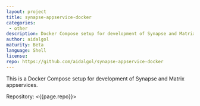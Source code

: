 ```yaml
---
layout: project
title: synapse-appservice-docker
categories: 
 - other
description: Docker Compose setup for development of Synapse and Matrix appservices
author: aidalgol
maturity: Beta
language: Shell
license: 
repo: https://github.com/aidalgol/synapse-appservice-docker
---
```


This is a Docker Compose setup for development of Synapse and Matrix appservices.

Repository: <{{page.repo}}>
